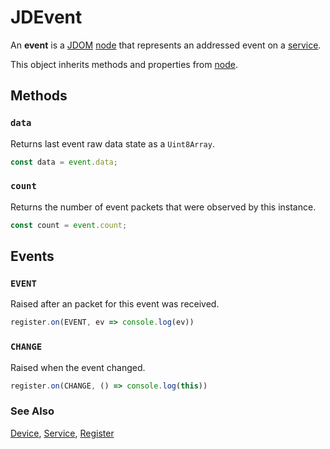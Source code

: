 # JDEvent

An **event** is a [JDOM](/clients/javascript/jdom/) [node](/clients/javascript/jdom/node/) that represents an addressed event
on a [service](/clients/javascript/jdom/service/). 

This object inherits methods and properties from [node](/clients/javascript/jdom/node/).

## Methods

### ``data``

Returns last event raw data state as a ``Uint8Array``.

```typescript
const data = event.data;
```

### ``count``

Returns the number of event packets that were observed by this instance.

```typescript
const count = event.count;
```

## Events

### ``EVENT``

Raised after an packet for this event was received.

```typescript
register.on(EVENT, ev => console.log(ev))
```

### ``CHANGE``

Raised when the event changed.

```typescript
register.on(CHANGE, () => console.log(this))
```

### See Also

[Device](/clients/javascript/jdom/device/), [Service](/clients/javascript/jdom/service/), [Register](/clients/javascript/jdom/register/)